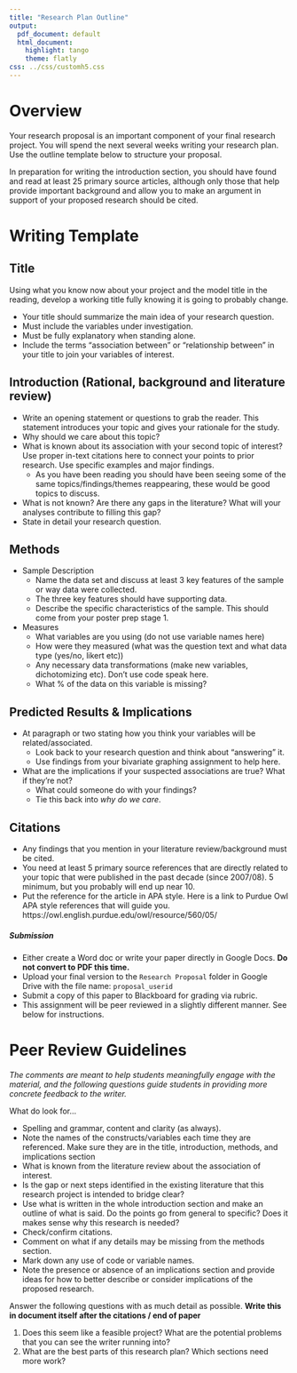 ```yaml
---
title: "Research Plan Outline"
output:
  pdf_document: default
  html_document:
    highlight: tango
    theme: flatly
css: ../css/customh5.css
---
```


# Overview
Your research proposal is an important component of your final research project. You will spend the next several weeks writing your research plan. Use the outline template below to structure your proposal.

In preparation for writing the introduction section, you should have found and read at least 25 primary source articles, although only those that help provide important background and allow you to make an argument in support of your proposed research should be cited.

# Writing Template
## Title
Using what you know now about your project and the model title in the reading, develop a working title fully knowing it is going to probably change. 

* Your title should summarize the main idea of your research question.
* Must include the variables under investigation.
* Must be fully explanatory when standing alone. 
* Include the terms "association between" or "relationship between" in your title to join your variables of interest.  
 

## Introduction (Rational, background and literature review)
* Write an opening statement or questions to grab the reader. This statement introduces your topic and gives your rationale for the study. 
* Why should we care about this topic? 
* What is known about its association with your second topic of interest? Use proper in-text citations here to connect your points to prior research. Use specific examples and major findings.
    - As you have been reading you should have been seeing some of the same topics/findings/themes reappearing, these would be good topics to discuss.
* What is not known? Are there any gaps in the literature? What will your analyses contribute to filling this gap? 
* State in detail your research question. 

## Methods 
* Sample Description
    - Name the data set and discuss at least 3 key features of the sample or way data were collected.
    - The three key features should have supporting data.
    - Describe the specific characteristics of the sample. This should come from your poster prep stage 1. 
* Measures
    - What variables are you using (do not use variable names here)
    - How were they measured (what was the question text and what data type (yes/no, likert etc))
    - Any necessary data transformations (make new variables, dichotomizing etc). Don't use code speak here. 
    - What % of the data on this variable is missing? 

 
## Predicted Results & Implications
* At paragraph or two stating how you think your variables will be related/associated. 
    - Look back to your research question and think about "answering" it.
    - Use findings from your bivariate graphing assignment to help here. 
* What are the implications if your suspected associations are true? What if they're not? 
    - What could someone do with your findings? 
    - Tie this back into _why do we care_. 


## Citations
* Any findings that you mention in your literature review/background must be cited. 
* You need at least 5 primary source references that are directly related to your topic that were published in the past decade (since 2007/08). 5 minimum, but you probably will end up near 10. 
* Put the reference for the article in APA style. Here is a link to Purdue Owl APA style references that will guide you. https://owl.english.purdue.edu/owl/resource/560/05/ 


##### Submission

* Either create a Word doc or write your paper directly in Google Docs. **Do not convert to PDF this time.**
* Upload your final version to the `Research Proposal` folder in Google Drive with the file name: `proposal_userid`
* Submit a copy of this paper to Blackboard for grading via rubric. 
* This assignment will be peer reviewed in a slightly different manner. See below for instructions. 
    
# Peer Review Guidelines
_The comments are meant to help students meaningfully engage with the material, and the following questions guide students in providing more concrete feedback to the writer._

What do look for...

* Spelling and grammar, content and clarity (as always). 
* Note the names of the constructs/variables each time they are referenced. Make sure they are in the title, introduction, methods, and implications section
* What is known from the literature review about the association of interest. 
* Is the gap or next steps identified in the existing literature that this research project is intended to bridge clear? 
* Use what is written in the whole introduction section and make an outline of what is said. Do the points go from general to specific? Does it makes sense why this research is needed?
* Check/confirm citations. 
* Comment on what if any details may be missing from the methods section. 
* Mark down any use of code or variable names. 
* Note the presence or absence of an implications section and provide ideas for how to better describe or consider implications of the proposed research.

Answer the following questions with as much detail as possible. **Write this in document itself after the citations / end of paper** 

1. Does this seem like a feasible project? What are the potential problems that you can see the writer running into? 
2. What are the best parts of this research plan? Which sections need more work?



